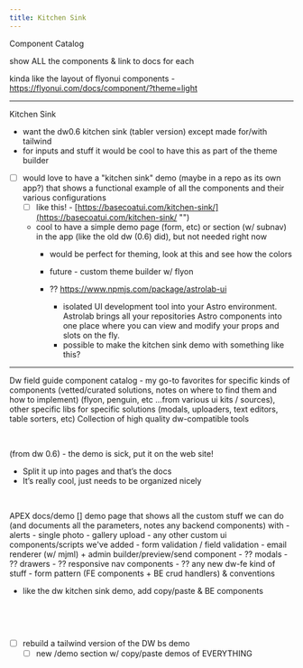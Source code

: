 ```yaml
---
title: Kitchen Sink
---
```



Component Catalog

show ALL the components & link to docs for each

kinda like the layout of flyonui components - https://flyonui.com/docs/component/?theme=light


---

Kitchen Sink

- want the dw0.6 kitchen sink (tabler version) except made for/with tailwind
- for inputs and stuff it would be cool to have this as part of the theme builder


- [ ] would love to have a "kitchen sink" demo (maybe in a repo as its own app?) that shows a functional example of all the components and their various configurations
  - [ ] like this! - [https://basecoatui.com/kitchen-sink/](https://basecoatui.com/kitchen-sink/ "‌")
  - cool to have a simple demo page (form, etc) or section (w/ subnav) in the app (like the old dw (0.6) did), but not needed right now
    - would be perfect for theming, look at this and see how the colors
    - future - custom theme builder w/ flyon

	- ?? https://www.npmjs.com/package/astrolab-ui
		- isolated UI development tool into your Astro environment. Astrolab brings all your repositories Astro components into one place where you can view and modify your props and slots on the fly.
		- possible to make the kitchen sink demo with something like this?


---


Dw field guide component catalog - my go-to favorites for specific kinds of components (vetted/curated solutions, notes on where to find them and how to implement) (flyon, penguin, etc ...from various ui kits / sources), other specific libs for specific solutions (modals, uploaders, text editors, table sorters, etc)
Collection of high quality dw-compatible tools

‌

(from dw 0.6) - the demo is sick, put it on the web site!

- Split it up into pages and that’s the docs
- It’s really cool, just needs to be organized nicely

‌

APEX docs/demo
[] demo page that shows all the custom stuff we can do (and documents all the parameters, notes any backend components) with
\- alerts
\- single photo
\- gallery upload
\- any other custom ui components/scripts we've added
\- form validation / field validation
\- email renderer (w/ mjml) + admin builder/preview/send component
\- ?? modals
\- ?? drawers
\- ?? responsive nav components
\- ?? any new dw-fe kind of stuff
\- form pattern (FE components + BE crud handlers) & conventions

- like the dw kitchen sink demo, add copy/paste & BE components

‌

‌

- [ ] rebuild a tailwind version of the DW bs demo
  - [ ] new /demo section w/ copy/paste demos of EVERYTHING